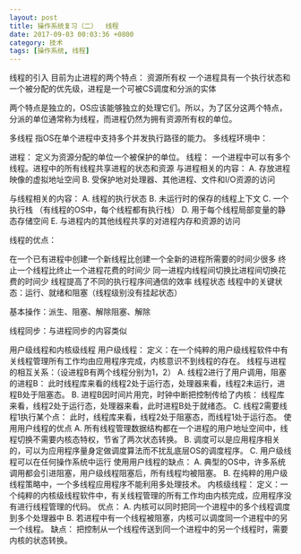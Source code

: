 ```yaml
---
layout: post
title: 操作系统复习（二）  线程
date: 2017-09-03 00:03:36 +0800
category: 技术
tags: [操作系统, 线程]
---
```


线程的引入
目前为止进程的两个特点：
资源所有权
一个进程具有一个执行状态和一个被分配的优先级，进程是一个可被CS调度和分派的实体

两个特点是独立的，OS应该能够独立的处理它们。所以，为了区分这两个特点，分派的单位通常称为线程，而进程仍然为拥有资源所有权的单位。

多线程
指OS在单个进程中支持多个并发执行路径的能力。
多线程环境中：

进程： 定义为资源分配的单位一个被保护的单位。
线程： 一个进程中可以有多个线程。进程中的所有线程共享进程的状态和资源
与进程相关的内容：
A. 存放进程映像的虚拟地址空间
B. 受保护地对处理器、其他进程、文件和I/O资源的访问

与线程相关的内容：
A. 线程的执行状态 B. 未运行时的保存的线程上下文
C. 一个执行栈 （有线程的OS中，每个线程都有执行栈）
D. 用于每个线程局部变量的静态存储空间
E. 与进程内的其他线程共享的对进程内存和资源的访问

线程的优点：

 在一个已有进程中创建一个新线程比创建一个全新的进程所需要的时间少很多
终止一个线程比终止一个进程花费的时间少
同一进程内线程间切换比进程间切换花费的时间少
线程提高了不同的执行程序间通信的效率
线程状态
线程中的关键状态：运行、就绪和阻塞（线程级别没有挂起状态）

基本操作：派生、阻塞、解除阻塞、解除

线程同步：与进程同步的内容类似

 

用户级线程和内核级线程
用户级线程：
定义：在一个纯粹的用户级线程软件中有关线程管理所有工作均由应用程序完成，内核意识不到线程的存在。
线程与进程的相互关系：（设进程B有两个线程分别为1，2）
A. 线程2进行了用户调用，阻塞的进程B：
此时线程库来看的线程2处于运行态，处理器来看，线程2未运行，进程B处于阻塞态。
B. 进程B因时间片用完，时钟中断把控制传给了内核：
线程库来看，线程2处于运行态，处理器来看，此时进程B处于就绪态。
C. 线程2需要线程1执行某个点：
此时，线程库来看，线程2处于阻塞态，而线程1处于运行态。
使用用户线程的优点
A. 所有线程管理数据结构都在一个进程的用户地址空间中，线程切换不需要内核态特权，节省了两次状态转换。
B. 调度可以是应用程序相关的，可以为应用程序量身定做调度算法而不扰乱底层OS的调度程序。
C. 用户级线程可以在任何操作系统中运行
使用用户线程的缺点：
A. 典型的OS中，许多系统调用都会引进阻塞，用户级线程阻塞后，所有线程均被阻塞。
B. 在纯粹的用户级线程策略中，一个多线程应用程序不能利用多处理技术。
内核级线程：
定义：一个纯粹的内核级线程软件中，有关线程管理的所有工作均由内核完成，应用程序没有进行线程管理的代码。
优点：
A. 内核可以同时把同一个进程中的多个线程调度到多个处理器中
B. 若进程中有一个线程被阻塞，内核可以调度同一个进程中的另一个线程。
缺点：
把控制从一个线程传送到同一个进程中的另一个线程时，需要内核的状态转换。